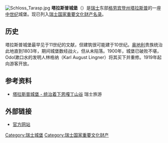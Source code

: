 {{coord|46|46|44.24|N|10|15|41.97|E|display=title}}
[[File:Schloss_Tarasp.jpg|thumb]]
'''塔拉斯普城堡'''（{{lang-de|Schloss Tarasp}}）是[[瑞士|瑞士]]东部[[格劳宾登州|格劳宾登州]][[塔拉斯普|塔拉斯普]]的一座[[中世纪|中世纪]]城堡。现已列入[[瑞士国家和区域重要文化财产名录|瑞士国家重要文化财产名录]]。

==历史==
塔拉斯普城堡最早见于11世纪的文献，但建筑很可能建于10世纪。[[奥地利|奥地利]]贵族统治此地直到1803年，期间城堡数经战火，但从未陷落。1900年，城堡已破败不堪，Odol漱口水的发明人林格纳（Karl August Lingner）将其买下并重修。1919年起向游客开放。

==参考资料==
*{{zh}}[http://www.myswitzerland.com/zh/castle-tarasp.html 塔拉斯普城堡 - 统治着下恩嘎丁山谷] {{Wayback|url=http://www.myswitzerland.com/zh/castle-tarasp.html |date=20170621100648 }} 瑞士旅游

==外部链接==
*{{en}}[http://www.schloss-tarasp.ch/index.php?id=107&L=2 官方网站] {{Wayback|url=http://www.schloss-tarasp.ch/index.php?id=107&L=2 |date=20180904035747 }}

[[Category:瑞士城堡|Category:瑞士城堡]]
[[Category:瑞士国家重要文化财产|Category:瑞士国家重要文化财产]]